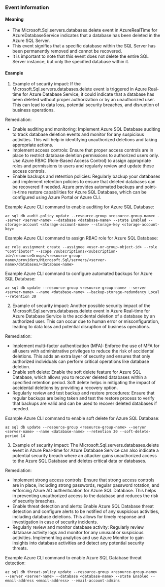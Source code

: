 
### Event Information

#### Meaning

- The Microsoft.Sql.servers.databases.delete event in AzureRealTime for AzureDatabaseService indicates that a database has been deleted in the Azure SQL Server.
- This event signifies that a specific database within the SQL Server has been permanently removed and cannot be recovered.
- It is important to note that this event does not delete the entire SQL Server instance, but only the specified database within it.

#### Example

1. Example of security impact: If the Microsoft.Sql.servers.databases.delete event is triggered in Azure Real-time for Azure Database Service, it could indicate that a database has been deleted without proper authorization or by an unauthorized user. This can lead to data loss, potential security breaches, and disruption of business operations.

Remediation:
- Enable auditing and monitoring: Implement Azure SQL Database auditing to track database deletion events and monitor for any suspicious activities. This will help in identifying unauthorized deletions and taking appropriate actions.
- Implement access controls: Ensure that proper access controls are in place to restrict database deletion permissions to authorized users only. Use Azure RBAC (Role-Based Access Control) to assign appropriate roles and permissions to users and regularly review and update these access controls.
- Enable backups and retention policies: Regularly backup your databases and implement retention policies to ensure that deleted databases can be recovered if needed. Azure provides automated backups and point-in-time restore capabilities for Azure SQL Database, which can be configured using Azure Portal or Azure CLI.

Example Azure CLI command to enable auditing for Azure SQL Database:
```
az sql db audit-policy update --resource-group <resource-group-name> --server <server-name> --database <database-name> --state Enabled --storage-account <storage-account-name> --storage-key <storage-account-key>
```

Example Azure CLI command to assign RBAC role for Azure SQL Database:
```
az role assignment create --assignee <user-or-group-object-id> --role "Contributor" --scope /subscriptions/<subscription-id>/resourceGroups/<resource-group-name>/providers/Microsoft.Sql/servers/<server-name>/databases/<database-name>
```

Example Azure CLI command to configure automated backups for Azure SQL Database:
```
az sql db update --resource-group <resource-group-name> --server <server-name> --name <database-name> --backup-storage-redundancy Local --retention 30
```


2. Example of security impact: Another possible security impact of the Microsoft.Sql.servers.databases.delete event in Azure Real-time for Azure Database Service is the accidental deletion of a database by an authorized user. This can occur due to human error or misconfiguration, leading to data loss and potential disruption of business operations.

Remediation:
- Implement multi-factor authentication (MFA): Enforce the use of MFA for all users with administrative privileges to reduce the risk of accidental deletions. This adds an extra layer of security and ensures that only authorized individuals can perform critical operations like database deletion.
- Enable soft delete: Enable the soft delete feature for Azure SQL Database, which allows you to recover deleted databases within a specified retention period. Soft delete helps in mitigating the impact of accidental deletions by providing a recovery option.
- Regularly review and test backup and restore procedures: Ensure that regular backups are being taken and test the restore process to verify that backups are valid and can be used to recover deleted databases if needed.

Example Azure CLI command to enable soft delete for Azure SQL Database:
```
az sql db update --resource-group <resource-group-name> --server <server-name> --name <database-name> --retention 30 --soft-delete-period 14
```


3. Example of security impact: The Microsoft.Sql.servers.databases.delete event in Azure Real-time for Azure Database Service can also indicate a potential security breach where an attacker gains unauthorized access to the Azure SQL Database and deletes critical data or databases.

Remediation:
- Implement strong access controls: Ensure that strong access controls are in place, including strong passwords, regular password rotation, and enforcing Azure AD authentication for Azure SQL Database. This helps in preventing unauthorized access to the database and reduces the risk of security breaches.
- Enable threat detection and alerts: Enable Azure SQL Database threat detection and configure alerts to be notified of any suspicious activities, including database deletions. This allows for timely response and investigation in case of security incidents.
- Regularly review and monitor database activity: Regularly review database activity logs and monitor for any unusual or suspicious activities. Implement log analytics and use Azure Monitor to gain insights into database activities and detect any potential security threats.

Example Azure CLI command to enable Azure SQL Database threat detection:
```
az sql db threat-policy update --resource-group <resource-group-name> --server <server-name> --database <database-name> --state Enabled --email-address <email-address> --email-account-admins
```

